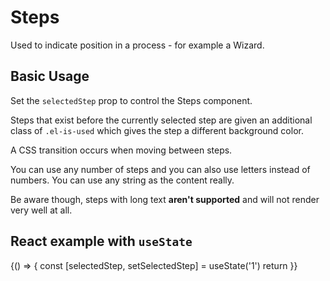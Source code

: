 
<Meta title="Steps" component={Steps} />

# Steps

Used to indicate position in a process - for example a Wizard.

<ArgsTable component={ArgsTable} />

## Basic Usage

<Canvas>
  <Story name="Basic Usage">
    <Steps steps={['1', '2', '3', '4', '5']} />
  </Story>
</Canvas>

<RenderHtmlMarkup component="Steps" story="Basic Usage" />

<ArgsTable of={Steps} />

Set the `selectedStep` prop to control the Steps component.

Steps that exist before the currently selected step are given an additional class of `.el-is-used` which gives the step a different background color.

A CSS transition occurs when moving between steps.

<Canvas>
  <Story name="Middle item selected">
    <Steps steps={['1', '2', '3', '4', '5']} selectedStep="3" />
  </Story>
</Canvas>

<RenderHtmlMarkup component="Steps" story="Middle item selected" />

You can use any number of steps and you can also use letters instead of numbers. You can use any string as the content really.

Be aware though, steps with long text **aren't supported** and will not render very well at all.

<Canvas>
  <Story name="Last item selected">
    <Steps steps={['A', 'B', 'C', 'D']} selectedStep="D" />
  </Story>
</Canvas>

<RenderHtmlMarkup component="Steps" story="Last item selected" />

## React example with `useState`

<Canvas>
  <Story name="React example">
    {() => {
      const [selectedStep, setSelectedStep] = useState('1')
      return <Steps steps={['1', '2', '3', '4', '5']} selectedStep={selectedStep} onStepClick={setSelectedStep} />
    }}
  </Story>
</Canvas>
